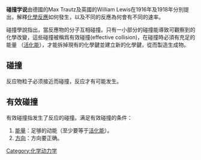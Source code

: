 '''碰撞学说'''由德國的Max Trautz及英國的William Lewis在1916年及1918年分別提出，解釋[[化学反应|化學反應]]如何發生，以及不同的反應為何會有不同的速率。

碰撞學說指出，當反應物的分子互相碰撞。只有一小部分的碰撞能導致可觀察到的化學改變，這些碰撞被稱爲有效碰撞(effective collision)，在碰撞時必須有充足的能量 （[[活化能|活化能]]），才能拆掉現有的化學鍵並建立新的化學鍵，從而製造生成物。

==碰撞==
反应物粒子必须接近而碰撞，反应才有可能发生。

==有效碰撞==
有效碰撞指发生了反应的碰撞。满足有效碰撞的条件：
#[[能量|能量]]：足够的动能（至少要等于[[活化能|活化能]]）。
#[[方向|方向]]：方向要正确。
{{Chemistry-stub}}
{{反应机理}}
[[Category:化学动力学|Category:化学动力学]]